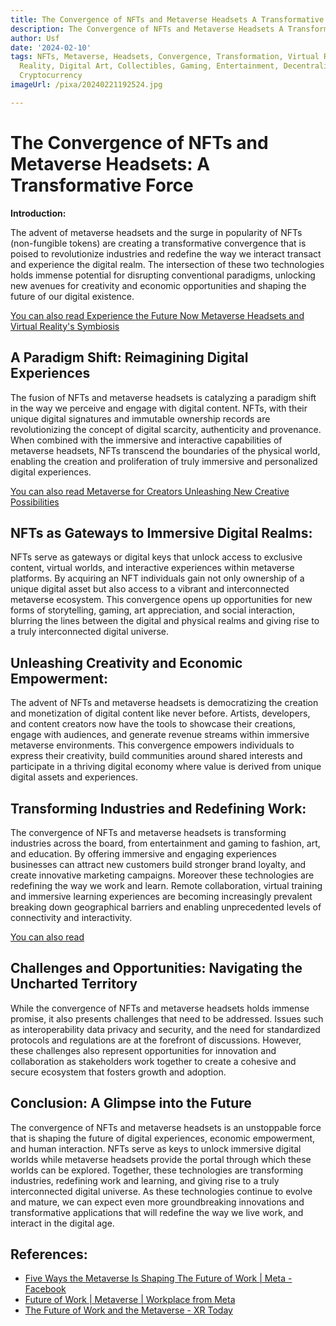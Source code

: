 ```yaml
---
title: The Convergence of NFTs and Metaverse Headsets A Transformative Force
description: The Convergence of NFTs and Metaverse Headsets A Transformative Force
author: Usf
date: '2024-02-10'
tags: NFTs, Metaverse, Headsets, Convergence, Transformation, Virtual Reality, Augmented
  Reality, Digital Art, Collectibles, Gaming, Entertainment, Decentralization, Blockchain,
  Cryptocurrency
imageUrl: /pixa/20240221192524.jpg

---
```

# The Convergence of NFTs and Metaverse Headsets: A Transformative  Force

**Introduction:**

The advent of metaverse headsets and the surge in popularity of NFTs (non-fungible tokens)  are creating a transformative convergence that  is poised to revolutionize industries and redefine the way  we interact transact and experience the digital realm. The intersection  of  these two technologies holds immense potential  for disrupting conventional paradigms, unlocking new avenues  for creativity and economic opportunities and shaping the future of our digital  existence.

[You can also read Experience the Future Now  Metaverse Headsets and Virtual Reality's Symbiosis](Experience%20the%20Future%20Now%20Metaverse%20Headsets%20and%20Virtual%20Reality%27s%20Symbiosis)


## A Paradigm Shift: Reimagining Digital Experiences

The fusion of NFTs and metaverse headsets is catalyzing a paradigm shift in the way we perceive and engage with digital content. NFTs, with their  unique digital signatures and  immutable  ownership records are revolutionizing the concept of digital scarcity, authenticity and provenance. When combined with the immersive and interactive capabilities of metaverse headsets, NFTs transcend the boundaries of the physical world, enabling the creation and proliferation of truly  immersive and personalized digital experiences.

[You  can also read Metaverse for Creators Unleashing New Creative Possibilities](Metaverse%20for%20Creators%20Unleashing%20New%20Creative%20Possibilities)


## NFTs  as Gateways to Immersive Digital Realms:

NFTs  serve as gateways or digital keys that unlock access to exclusive content, virtual worlds, and interactive  experiences within metaverse platforms. By acquiring an NFT individuals gain not  only ownership of a unique digital  asset but also access to a vibrant and  interconnected metaverse ecosystem. This  convergence opens up opportunities for new forms of storytelling, gaming, art appreciation, and social interaction, blurring the lines between the digital and  physical realms and giving rise to a  truly interconnected  digital universe.

## Unleashing Creativity and Economic Empowerment:

The advent of NFTs and  metaverse headsets is democratizing the creation and monetization  of digital content like never before. Artists, developers, and content creators  now have the tools to  showcase their creations, engage with audiences, and generate revenue streams within immersive metaverse environments. This convergence empowers individuals to express their  creativity, build communities around  shared interests  and participate in a thriving digital economy  where value  is  derived from unique digital assets and experiences.

##  Transforming Industries and Redefining Work:

The convergence of NFTs and metaverse headsets is transforming industries across the board, from entertainment and gaming to fashion, art, and education.  By offering immersive and engaging experiences  businesses can attract  new customers build stronger brand loyalty, and create innovative marketing campaigns. Moreover these technologies are redefining the way we work and learn. Remote collaboration, virtual training and immersive learning experiences are becoming increasingly prevalent breaking down geographical barriers and enabling unprecedented levels of connectivity and interactivity.

[You  can also read ]()


## Challenges and Opportunities: Navigating  the  Uncharted Territory

While the convergence of NFTs and metaverse headsets holds immense promise,  it also presents challenges that need to be  addressed. Issues  such as interoperability data privacy and security, and the need for standardized  protocols and regulations are at the forefront of discussions. However, these challenges also represent opportunities for innovation and collaboration as stakeholders work together to create a cohesive and secure ecosystem that fosters growth and adoption.

## Conclusion: A  Glimpse into the  Future

The convergence of NFTs and metaverse headsets is an unstoppable force that is shaping the future of digital experiences, economic empowerment, and human  interaction. NFTs serve as keys to unlock immersive digital  worlds  while metaverse headsets provide the portal  through which  these worlds can be explored. Together, these  technologies  are transforming industries, redefining work  and learning,  and giving rise to  a truly interconnected digital universe. As these technologies continue to evolve and mature, we can expect even more groundbreaking innovations and transformative applications that will redefine the way we live work, and  interact in the digital age.

## References:
- [Five Ways the Metaverse Is Shaping The Future of Work | Meta - Facebook](https://about.fb.com/news/2023/05/how-the-metaverse-is-shaping-the-future-of-work/)
- [Future of Work | Metaverse | Workplace from Meta](https://www.workplace.com/future-of-work)
- [The Future of Work and the Metaverse - XR Today](https://www.xrtoday.com/mixed-reality/what-is-the-future-of-work-and-the-metaverse/)

